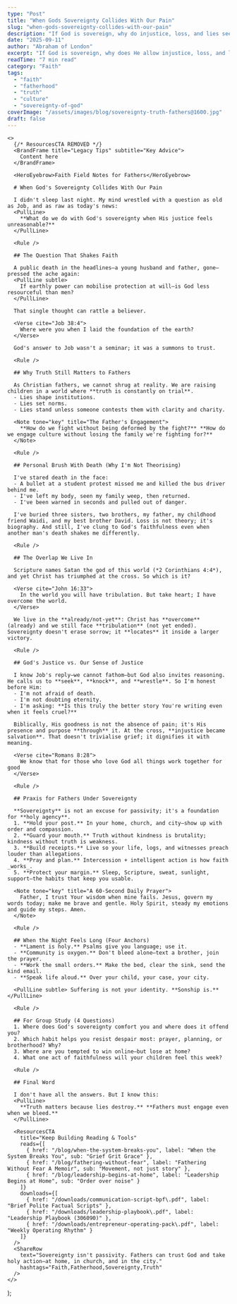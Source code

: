 ```yaml
---
type: "Post"
title: "When Gods Sovereignty Collides With Our Pain"
slug: "when-gods-sovereignty-collides-with-our-pain"
description: "If God is sovereign, why do injustice, loss, and lies seem to prevail? A field note for fathers practicing trust without passivity."
date: "2025-09-11"
author: "Abraham of London"
excerpt: "If God is sovereign, why does He allow injustice, loss, and lies to prevail? As fathers and Christians, we cannot ignore this question."
readTime: "7 min read"
category: "Faith"
tags:
  - "faith"
  - "fatherhood"
  - "truth"
  - "culture"
  - "sovereignty-of-god"
coverImage: "/assets/images/blog/sovereignty-truth-fathers@1600.jpg"
draft: false
---
```


    <>
      {/* ResourcesCTA REMOVED */}
      <BrandFrame title="Legacy Tips" subtitle="Key Advice">
        Content here
      </BrandFrame>

      <HeroEyebrow>Faith Field Notes for Fathers</HeroEyebrow>

      # When God's Sovereignty Collides With Our Pain

      I didn't sleep last night. My mind wrestled with a question as old as Job, and as raw as today's news:
      <PullLine>
        **What do we do with God's sovereignty when His justice feels unreasonable?**
      </PullLine>

      <Rule />

      ## The Question That Shakes Faith

      A public death in the headlines—a young husband and father, gone—pressed the ache again:
      <PullLine subtle>
        If earthly power can mobilise protection at will—is God less resourceful than men?
      </PullLine>

      That single thought can rattle a believer.

      <Verse cite="Job 38:4">
        Where were you when I laid the foundation of the earth?
      </Verse>

      God's answer to Job wasn't a seminar; it was a summons to trust.

      <Rule />

      ## Why Truth Still Matters to Fathers

      As Christian fathers, we cannot shrug at reality. We are raising children in a world where **truth is constantly on trial**.
      - Lies shape institutions.
      - Lies set norms.
      - Lies stand unless someone contests them with clarity and charity.

      <Note tone="key" title="The Father's Engagement">
        **How do we fight without being deformed by the fight?** **How do we engage culture without losing the family we're fighting for?**
      </Note>

      <Rule />

      ## Personal Brush With Death (Why I'm Not Theorising)

      I've stared death in the face:
      - A bullet at a student protest missed me and killed the bus driver behind me.
      - I've left my body, seen my family weep, then returned.
      - I've been warned in seconds and pulled out of danger.

      I've buried three sisters, two brothers, my father, my childhood friend Waidi, and my best brother David. Loss is not theory; it's biography. And still, I've clung to God's faithfulness even when another man's death shakes me differently.

      <Rule />

      ## The Overlap We Live In

      Scripture names Satan the god of this world (*2 Corinthians 4:4*), and yet Christ has triumphed at the cross. So which is it?

      <Verse cite="John 16:33">
        In the world you will have tribulation. But take heart; I have overcome the world.
      </Verse>

      We live in the **already/not-yet**: Christ has **overcome** (already) and we still face **tribulation** (not yet ended). Sovereignty doesn't erase sorrow; it **locates** it inside a larger victory.

      <Rule />

      ## God's Justice vs. Our Sense of Justice

      I know Job's reply—we cannot fathom—but God also invites reasoning. He calls us to **seek**, **knock**, and **wrestle**. So I'm honest before Him:
      - I'm not afraid of death.
      - I'm not doubting eternity.
      - I'm asking: **Is this truly the better story You're writing even when it feels cruel?**

      Biblically, His goodness is not the absence of pain; it's His presence and purpose **through** it. At the cross, **injustice became salvation**. That doesn't trivialise grief; it dignifies it with meaning.

      <Verse cite="Romans 8:28">
        We know that for those who love God all things work together for good
      </Verse>

      <Rule />

      ## Praxis for Fathers Under Sovereignty

      **Sovereignty** is not an excuse for passivity; it's a foundation for **holy agency**.
      1. **Hold your post.** In your home, church, and city—show up with order and compassion.
      2. **Guard your mouth.** Truth without kindness is brutality; kindness without truth is weakness.
      3. **Build receipts.** Live so your life, logs, and witnesses preach louder than allegations.
      4. **Pray and plan.** Intercession + intelligent action is how faith _works_.
      5. **Protect your margin.** Sleep, Scripture, sweat, sunlight, support—the habits that keep you usable.

      <Note tone="key" title="A 60-Second Daily Prayer">
        Father, I trust Your wisdom when mine fails. Jesus, govern my words today; make me brave and gentle. Holy Spirit, steady my emotions and guide my steps. Amen.
      </Note>

      <Rule />

      ## When the Night Feels Long (Four Anchors)
      - **Lament is holy.** Psalms give you language; use it.
      - **Community is oxygen.** Don't bleed alone—text a brother, join the prayer.
      - **Work the small orders.** Make the bed, clear the sink, send the kind email.
      - **Speak life aloud.** Over your child, your case, your city.

      <PullLine subtle> Suffering is not your identity. **Sonship is.** </PullLine>

      <Rule />

      ## For Group Study (4 Questions)
      1. Where does God's sovereignty comfort you and where does it offend you?
      2. Which habit helps you resist despair most: prayer, planning, or brotherhood? Why?
      3. Where are you tempted to win online—but lose at home?
      4. What one act of faithfulness will your children feel this week?

      <Rule />

      ## Final Word

      I don't have all the answers. But I know this:
      <PullLine>
        **Truth matters because lies destroy.** **Fathers must engage even when we bleed.**
      </PullLine>

      <ResourcesCTA
        title="Keep Building Reading & Tools"
        reads={[
          { href: "/blog/when-the-system-breaks-you", label: "When the System Breaks You", sub: "Grief Grit Grace" },
          { href: "/blog/fathering-without-fear", label: "Fathering Without Fear A Memoir", sub: "Movement, not just story" },
          { href: "/blog/leadership-begins-at-home", label: "Leadership Begins at Home", sub: "Order over noise" }
        ]}
        downloads={[
          { href: "/downloads/communication-script-bpf\.pdf", label: "Brief Polite Factual Scripts" },
          { href: "/downloads/leadership-playbook\.pdf", label: "Leadership Playbook (306090)" },
          { href: "/downloads/entrepreneur-operating-pack\.pdf", label: "Weekly Operating Rhythm" }
        ]}
      />
      <ShareRow
        text="Sovereignty isn't passivity. Fathers can trust God and take holy action—at home, in church, and in the city."
        hashtags="Faith,Fatherhood,Sovereignty,Truth"
      />
    </>
  );



